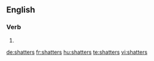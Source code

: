 ==English==

===Verb===
{{head|en|verb form}}

# {{en-third-person singular of|shatter}}

[[de:shatters]]
[[fr:shatters]]
[[hu:shatters]]
[[te:shatters]]
[[vi:shatters]]
